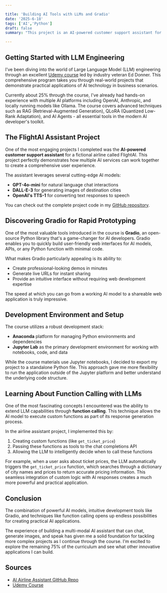 ```yaml
---

title: 'Building AI Tools with LLMs and Gradio'
date: '2025-6-18'
tags: ['AI','Python']
draft: false
summary: "This project is an AI-powered customer support assistant for a fictional airline called FlightAI. It leverages language models (like GPT-4o-mini) for chat interactions, DALL-E-3 for image generation (e.g., of destination cities), and OpenAI's text-to-speech model for audio responses. The user interface is built with Gradio."

---
```

## Getting Started with LLM Engineering

I've been diving into the world of Large Language Model (LLM) engineering through an excellent [Udemy course](https://www.udemy.com/course/llm-engineering-master-ai-and-large-language-models/) led by industry veteran Ed Donner. This comprehensive program takes you through real-world projects that demonstrate practical applications of AI technology in business scenarios.

Currently about 25% through the course, I've already had hands-on experience with multiple AI platforms including OpenAI, Anthropic, and locally running models like Ollama. The course covers advanced techniques such as RAG (Retrieval-Augmented Generation), QLoRA (Quantized Low-Rank Adaptation), and AI Agents - all essential tools in the modern AI developer's toolkit.

## The FlightAI Assistant Project

One of the most engaging projects I completed was the **AI-powered customer support assistant** for a fictional airline called FlightAI. This project perfectly demonstrates how multiple AI services can work together to create a comprehensive user experience.

The assistant leverages several cutting-edge AI models:
- **GPT-4o-mini** for natural language chat interactions
- **DALL-E-3** for generating images of destination cities
- **OpenAI's TTS-1** for converting text responses to speech

You can check out the complete project code in my [GitHub repository](https://github.com/ryan-griego/ai-airline-assistant).

## Discovering Gradio for Rapid Prototyping

One of the most valuable tools introduced in the course is **Gradio**, an open-source Python library that's a game-changer for AI developers. Gradio enables you to quickly build user-friendly web interfaces for AI models, APIs, or any Python function with minimal code.

What makes Gradio particularly appealing is its ability to:
- Create professional-looking demos in minutes
- Generate live URLs for instant sharing
- Provide an intuitive interface without requiring web development expertise

The speed at which you can go from a working AI model to a shareable web application is truly impressive.

## Development Environment and Setup

The course utilizes a robust development stack:
- **Anaconda** platform for managing Python environments and dependencies
- **Jupyter Lab** as the primary development environment for working with notebooks, code, and data

While the course materials use Jupyter notebooks, I decided to export my project to a standalone Python file. This approach gave me more flexibility to run the application outside of the Jupyter platform and better understand the underlying code structure.

## Learning About Function Calling with LLMs

One of the most fascinating concepts I encountered was the ability to extend LLM capabilities through **function calling**. This technique allows the AI model to execute custom functions as part of its response generation process.

In the airline assistant project, I implemented this by:
1. Creating custom functions (like `get_ticket_price`)
2. Passing these functions as tools to the chat completions API
3. Allowing the LLM to intelligently decide when to call these functions

For example, when a user asks about ticket prices, the LLM automatically triggers the `get_ticket_price` function, which searches through a dictionary of city names and prices to return accurate pricing information. This seamless integration of custom logic with AI responses creates a much more powerful and practical application.

## Conclusion

The combination of powerful AI models, intuitive development tools like Gradio, and techniques like function calling opens up endless possibilities for creating practical AI applications.

The experience of building a multi-modal AI assistant that can chat, generate images, and speak has given me a solid foundation for tackling more complex projects as I continue through the course. I'm excited to explore the remaining 75% of the curriculum and see what other innovative applications I can build.

## Sources

- [AI Airline Assistant GitHub Repo](https://github.com/ryan-griego/ai-airline-assistant)
- [Udemy Course](https://www.udemy.com/course/llm-engineering-master-ai-and-large-language-models/)
